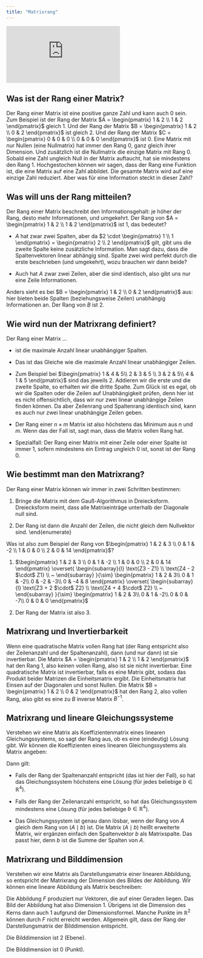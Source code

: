 ```yaml
---
title: "Matrixrang"
---
```


\renewcommand{\matrix}[1]{\begin{pmatrix} #1 \end{pmatrix}}	

<div class="yt-container">
  <iframe class="responsive-iframe" src="https://www.youtube.com/watch?v=s3DsaxGUfyI" frameborder="0"></iframe>
</div>

## Was ist der Rang einer Matrix?

Der Rang einer Matrix ist eine positive ganze Zahl und kann auch $0$ sein. Zum Beispiel ist der Rang der Matrix $A = \matrix{1 & 2 \\ 1 & 2}$ gleich $1$. Und der Rang der Matrix $B = \matrix{1 & 2 \\ 0 & 2}$ ist gleich $2$. Und der Rang der Matrix $C = \matrix{0 & 0 & 0 \\ 0 & 0 & 0}$ ist $0$. Eine Matrix mit nur Nullen (eine Nullmatrix) hat immer den Rang $0$, ganz gleich ihrer Dimension. Und zusätzlich ist die Nullmatrix die einzige Matrix mit Rang $0$. Sobald eine Zahl ungleich Null in der Matrix auftaucht, hat sie mindestens den Rang $1$. Hochgestochen können wir sagen, dass der Rang eine Funktion ist, die eine Matrix auf eine Zahl abbildet. Die gesamte Matrix wird auf eine einzige Zahl reduziert. Aber was für eine Information steckt in dieser Zahl?

## Was will uns der Rang mitteilen? 

Der Rang einer Matrix beschreibt den Informationsgehalt: je höher der Rang, desto mehr Informationen, und umgekehrt. Der Rang von $A = \matrix{1 & 2 \\ 1 & 2}$ ist $1$, das bedeutet? 

- $A$ hat zwar zwei Spalten, aber da $2 \cdot \matrix{1 \\ 1} = \matrix{2 \\ 2}$ gilt, gibt uns die zweite Spalte keine zusätzliche Information. Man sagt dazu, dass die Spaltenvektoren linear abhängig sind. Spalte zwei wird perfekt durch die erste beschrieben (und umgekehrt), wozu brauchen wir dann beide?

- Auch hat $A$ zwar zwei Zeilen, aber die sind identisch, also gibt uns nur eine Zeile Informationen.

Anders sieht es bei $B = \matrix{1 & 2 \\ 0 & 2}$ aus: hier bieten beide Spalten (beziehungsweise Zeilen) unabhängig Informationen an. Der Rang von $B$ ist $2$.

## Wie wird nun der Matrixrang definiert?  

Der Rang einer Matrix ...

- ist die maximale Anzahl linear unabhängiger Spalten.

- Das ist das Gleiche wie die maximale Anzahl linear unabhängiger Zeilen.

- Zum Beispiel bei $\matrix{1 & 4 & 5\\ 2 & 3 & 5 \\ 3 & 2 & 5\\ 4 & 1 & 5}$ sind das jeweils $2$. Addieren wir die erste und die zweite Spalte, so erhalten wir die dritte Spalte. Zum Glück ist es egal, ob wir die Spalten oder die Zeilen auf Unabhängigkeit prüfen, denn hier ist es nicht offensichtlich, dass wir nur zwei linear unabhängige Zeilen finden können. Da aber Zeilenrang und Spaltenrang identisch sind, kann es auch nur zwei linear unabhängige Zeilen geben.

- Der Rang einer $n \times m$ Matrix ist also höchstens das Minimum aus $n$ und $m$. Wenn das der Fall ist, sagt man, dass die Matrix vollen Rang hat.

- Spezialfall: Der Rang einer Matrix mit einer Zeile oder einer Spalte ist immer $1$, sofern mindestens ein Eintrag ungleich $0$ ist, sonst ist der Rang $0$.

## Wie bestimmt man den Matrixrang?  

Der Rang einer Matrix können wir immer in zwei Schritten bestimmen:

1. Bringe die Matrix mit dem Gauß-Algorithmus in Dreiecksform. Dreiecksform meint, dass alle Matrixeinträge unterhalb der Diagonale null sind.

2. Der Rang ist dann die Anzahl der Zeilen, die nicht gleich dem Nullvektor sind.
\end{enumerate}

Was ist also zum Beispiel der Rang von $\matrix{1 & 2 & 3 \\
        0 & 1 & -2 \\
        1 & 0 & 0 \\
        2 & 0 & 14}$?

1. $\matrix{1 & 2 & 3 \\
        0 & 1 & -2 \\
        1 & 0 & 0 \\
        2 & 0 & 14}
    \overset{
    \begin{subarray}{l}
    \text{Z3 - Z1} \\ \text{Z4 - 2 $\cdot$ Z1}  \\ ~
    \end{subarray}
    }{\sim}
    \matrix{1 & 2 & 3\\
        0 & 1 & -2\\
        0 & -2 & -3\\
        0 & -4 & 8}
    \overset{
    \begin{subarray}{l}
    \text{Z3 + 2 $\cdot$ Z2} \\ \text{Z4 + 4 $\cdot$ Z2}  \\ ~
    \end{subarray}
    }{\sim}
    \matrix{1 & 2 & 3\\
        0 & 1 & -2\\
        0 & 0 & -7\\
        0 & 0 & 0}$

2. Der Rang der Matrix ist also $3$.

## Matrixrang und Invertierbarkeit

Wenn eine quadratische Matrix vollen Rang hat (der Rang entspricht also der Zeilenanzahl und der Spaltenanzahl), dann (und nur dann) ist sie invertierbar. Die Matrix $A = \matrix{1 & 2 \\ 1 & 2}$ hat den Rang $1$, also keinen vollen Rang, also ist sie nicht invertierbar. Eine quadratische Matrix ist invertierbar, falls es eine Matrix gibt, sodass das Produkt beider Matrizen die Einheitsmatrix ergibt. Die Einheitsmatrix hat Einsen auf der Diagonalen und sonst Nullen. Die Matrix $B = \matrix{1 & 2 \\ 0 & 2}$ hat den Rang $2$, also vollen Rang, also gibt es eine zu $B$ inverse Matrix $B^{-1}$.

## Matrixrang und lineare Gleichungssysteme

Verstehen wir eine Matrix als Koeffizientenmatrix eines linearen Gleichungssystems, so sagt der Rang aus, ob es eine (eindeutig) Lösung gibt. Wir können die Koeffizienten eines linearen Gleichungssystems als Matrix angeben:
\begin{align*}
    \begin{array}{c}
        x_1 + 2x_2 + 3x_3 = 6 \\
        x_2 - 2x_3 = -1 \\
        x_1 = 1 \\
        2x_1 + 14x_3 = 16
    \end{array}
    ~ \Longleftrightarrow ~ \underbrace{\matrix{1 & 2 & 3\\
            0 & 1 & -2\\
            1 & 0 & 0\\
            2 & 0 & 14}}_{A~\text{(hat Rang 3)}} \matrix{x_1 \\ x_2 \\ x_3} = \underbrace{\matrix{6 \\ -1 \\ 1 \\ 16}}_{b}
\end{align*}

Dann gilt:

- Falls der Rang der Spaltenanzahl entspricht (das ist hier der Fall), so hat das Gleichungssystem höchstens eine Lösung (für jedes beliebige $b \in \mathbb{R}^4$).

- Falls der Rang der Zeilenanzahl entspricht, so hat das Gleichungssystem mindestens eine Lösung (für jedes beliebige $b \in \mathbb{R}^4$).

- Das Gleichungssystem ist genau dann lösbar, wenn der Rang von $A$ gleich dem Rang von $(A \mid b)$ ist. Die Matrix $(A \mid b)$ heißt erweiterte Matrix, wir ergänzen einfach den Spaltenvektor $b$ als Matrixspalte. Das passt hier, denn $b$ ist die Summe der Spalten von $A$.

## Matrixrang und Bilddimension

Verstehen wir eine Matrix als Darstellungsmatrix einer linearen Abbildung, so entspricht der Matrixrang der Dimension des Bildes der Abbildung. Wir können eine lineare Abbildung als Matrix beschreiben: 
\begin{align*}
    F:\mathbb{R}^2 \to \mathbb{R}^2, \quad F \matrix{x_1 \\ x_2} = \matrix{x_1 + 2x_2 \\ x_1 + 2x_2}
     ~ \Longleftrightarrow ~  F \matrix{x_1 \\ x_2} = \underbrace{\matrix{1 & 2 \\ 1 & 2}}_{A~\text{(hat Rang 1)}} \cdot \matrix{x_1 \\ x_2}
\end{align*}

Die Abbildung $F$ produziert nur Vektoren, die auf einer Geraden liegen. Das Bild der Abbildung hat also Dimension $1$. Übrigens ist die Dimension des Kerns dann auch $1$ aufgrund der Dimensionsformel. Manche Punkte im $\mathbb{R}^2$ können durch $F$ nicht erreicht werden. Allgemein gilt, dass der Rang der Darstellungsmatrix der Bilddimension entspricht.

\begin{align*}
    F \matrix{x_1 \\ x_2} = \underbrace{\matrix{1 & 2 \\ 0 & 2}}_{B~\text{(hat Rang 2)}} \cdot \matrix{x_1 \\ x_2}
\end{align*}
Die Bilddimension ist $2$ (Ebene).

\begin{align*}
    F \matrix{x_1 \\ x_2 \\ x_3} = \underbrace{\matrix{0 & 0 & 0 \\ 0 & 0 & 0}}_{C~\text{(hat Rang 0)}} \cdot \matrix{x_1 \\ x_2 \\ x_3}
\end{align*}
Die Bilddimension ist $0$ (Punkt).
